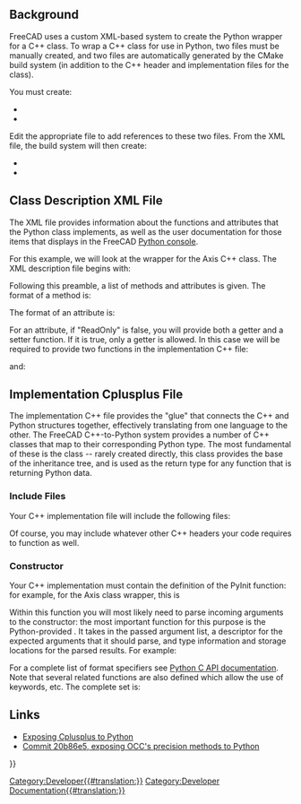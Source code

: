 <languages/>

{{VeryImportantMessage|This article is a stub. Please contribute your knowledge to it!}}
{{TOCright}}

== Background ==

FreeCAD uses a custom XML-based system to create the Python wrapper for a C++ class. To wrap a C++ class for use in Python, two files must be manually created, and two files are automatically generated by the CMake build system (in addition to the C++ header and implementation files for the class).

You must create:
* {{incode|[YourClass]Py.xml}}
* {{incode|[YourClass]PyImp.cpp}}

Edit the appropriate {{FileName|CMakeLists.txt}} file to add references to these two files. From the XML file, the build system will then create:
* {{incode|[YourClass]Py.cpp}}
* {{incode|[YourClass]Py.h}}

== Class Description XML File ==

The XML file {{incode|[YourClass]Py.xml}} provides information about the functions and attributes that the Python class implements, as well as the user documentation for those items that displays in the FreeCAD [[Python_console|Python console]].

For this example, we will look at the wrapper for the Axis C++ class. The XML description file begins with:

{{Code|lang=xml|code=
<?xml version="1.0" encoding="UTF-8"?>
<GenerateModel xmlns:xsi="http://www.w3.org/2001/XMLSchema-instance" xsi:noNamespaceSchemaLocation="generateMetaModel_Module.xsd">
    <PythonExport
        Father="PyObjectBase"
        Name="AxisPy"
        Twin="Axis"
        TwinPointer="Axis"
        Include="Base/Axis.h"
        FatherInclude="Base/PyObjectBase.h"
        Namespace="Base"
        Constructor="true"
        Delete="true"
        FatherNamespace="Base">
    <Documentation>
        <Author Licence="LGPL" Name="Juergen Riegel" EMail="FreeCAD@juergen-riegel.net" />
        <UserDocu>User documentation here
          <!-- Lengthy comments removed. See source file. -->
        </UserDocu>
        <DeveloperDocu>Developer documentation here</DeveloperDocu>
    </Documentation>
}}

Following this preamble, a list of methods and attributes is given. The format of a method is:

{{Code|lang=xml|code=
<Methode Name="move">
    <Documentation>
        <UserDocu>
        move(Vector)
        Move the axis base along the vector
        </UserDocu>
    </Documentation>
</Methode>
}}

The format of an attribute is:

{{Code|lang=xml|code=
<Attribute Name="Direction" ReadOnly="false">
    <Documentation>
        <UserDocu>Direction vector of the Axis</UserDocu>
    </Documentation>
    <Parameter Name="Direction" Type="Object" />
</Attribute>
}}

For an attribute, if "ReadOnly" is false, you will provide both a getter and a setter function. If it is true, only a getter is allowed. In this case we will be required to provide two functions in the implementation C++ file:

{{Code|lang=cpp|code=
Py::Object AxisPy::getDirection(void) const
}}

and:

{{Code|lang=cpp|code=
void AxisPy::setDirection(Py::Object arg)
}}

== Implementation Cplusplus File ==

The implementation C++ file {{incode|[YourClass]PyImp.cpp}} provides the "glue" that connects the C++ and Python structures together, effectively translating from one language to the other. The FreeCAD C++-to-Python system provides a number of C++ classes that map to their corresponding Python type. The most fundamental of these is the {{incode|Py::Object}} class -- rarely created directly, this class provides the base of the inheritance tree, and is used as the return type for any function that is returning Python data.

=== Include Files ===

Your C++ implementation file will include the following files:

{{Code|lang=cpp|code=
#include "PreCompiled.h"

#include "[YourClass].h"

// Inclusion of the generated files (generated out of [YourClass]Py.xml)
#include "[YourClass]Py.h"
#include "[YourClass]Py.cpp"
}}

Of course, you may include whatever other C++ headers your code requires to function as well.

=== Constructor ===

Your C++ implementation must contain the definition of the PyInit function: for example, for the Axis class wrapper, this is

{{Code|lang=cpp|code=
int AxisPy::PyInit(PyObject* args, PyObject* /*kwd*/)
}}

Within this function you will most likely need to parse incoming arguments to the constructor: the most important function for this purpose is the Python-provided {{incode|PyArg_ParseTuple}}. It takes in the passed argument list, a descriptor for the expected arguments that it should parse, and type information and storage locations for the parsed results. For example:

{{Code|lang=cpp|code=
    PyObject* d;
    if (PyArg_ParseTuple(args, "O!O", &(Base::VectorPy::Type), &o,
                                      &(Base::VectorPy::Type), &d)) {
        // NOTE: The first parameter defines the base (origin) and the second the direction.
        *getAxisPtr() = Base::Axis(static_cast<Base::VectorPy*>(o)->value(),
                                   static_cast<Base::VectorPy*>(d)->value());
        return 0;
    }
}}

For a complete list of format specifiers see [https://docs.python.org/3/c-api/arg.html Python C API documentation]. Note that several related functions are also defined which allow the use of keywords, etc. The complete set is:

{{Code|lang=cpp|code=
PyAPI_FUNC(int) PyArg_Parse (PyObject *, const char *, ...);
PyAPI_FUNC(int) PyArg_ParseTuple (PyObject *, const char *, ...);
PyAPI_FUNC(int) PyArg_ParseTupleAndKeywords (PyObject *, PyObject *, const char *, char **, ...);
PyAPI_FUNC(int) PyArg_VaParse (PyObject *, const char *, va_list);
PyAPI_FUNC(int) PyArg_VaParseTupleAndKeywords (PyObject *, PyObject *, const char *, char **, va_list);
}}

== Links ==

* [[Exposing_Cplusplus_to_Python|Exposing Cplusplus to Python]]
* [https://github.com/FreeCAD/FreeCAD/commit/20b86e55b8dd1873f4c19e036d047528c9ff7f4e Commit 20b86e5, exposing OCC's precision methods to Python]


{{Powerdocnavi{{#translation:}}}}
[[Category:Developer{{#translation:}}]]
[[Category:Developer Documentation{{#translation:}}]]